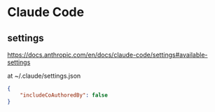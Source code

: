# Claude Code

## settings

https://docs.anthropic.com/en/docs/claude-code/settings#available-settings

at ~/.claude/settings.json

```json
{
    "includeCoAuthoredBy": false
}
```